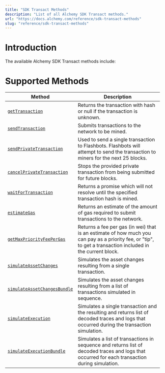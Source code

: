 ```yaml
---
title: "SDK Transact Methods"
description: "List of all Alchemy SDK Transact methods."
url: "https://docs.alchemy.com/reference/sdk-transact-methods"
slug: "reference/sdk-transact-methods"
---
```



# Introduction

The available Alchemy SDK Transact methods include:

# Supported Methods

| Method                                                                    | Description                                                                                                                                                 |
| ------------------------------------------------------------------------- | ----------------------------------------------------------------------------------------------------------------------------------------------------------- |
| [`getTransaction`](/reference/sdk-gettransaction)                         | Returns the transaction with hash or null if the transaction is unknown.                                                                                    |
| [`sendTransaction`](/reference/sdk-sendtransaction)                       | Submits transactions to the network to be mined.                                                                                                            |
| [`sendPrivateTransaction`](/reference/sdk-sendprivatetransaction)         | Used to send a single transaction to Flashbots. Flashbots will attempt to send the transaction to miners for the next 25 blocks.                            |
| [`cancelPrivateTransaction`](/reference/sdk-cancelprivatetransaction)     | Stops the provided private transaction from being submitted for future blocks.                                                                              |
| [`waitForTransaction`](/reference/sdk-waitfortransaction)                 | Returns a promise which will not resolve until the specified transaction hash is mined.                                                                     |
| [`estimateGas`](/reference/sdk-estimategas)                               | Returns an estimate of the amount of gas required to submit transactions to the network.                                                                    |
| [`getMaxPriorityFeePerGas`](/reference/getmaxpriorityfeepergas-sdk)       | Returns a fee per gas (in wei) that is an estimate of how much you can pay as a priority fee, or "tip", to get a transaction included in the current block. |
| [`simulateAssetChanges`](/reference/simulateassetchanges-sdk)             | Simulates the asset changes resulting from a single transaction.                                                                                            |
| [`simulateAssetChangesBundle`](/reference/simulateassetchangesbundle-sdk) | Simulates the asset changes resulting from a list of transactions simulated in sequence.                                                                    |
| [`simulateExecution`](/reference/simulateexecution-sdk)                   | Simulates a single transaction and the resulting and returns list of decoded traces and logs that occurred during the transaction simulation.               |
| [`simulateExecutionBundle`](/reference/simulateexecutionbundle-sdk)       | Simulates a list of transactions in sequence and returns list of decoded traces and logs that occurred for each transaction during simulation.              |
